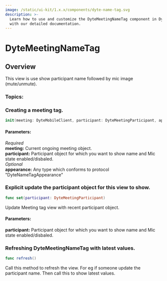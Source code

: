 ```yaml
---
image: /static/ui-kit/1.x.x/components/dyte-name-tag.svg
description: >-
  Learn how to use and customize the DyteMeetingNameTag component in Dyte's iOS UiKit
  with our detailed documentation.
---
```


# DyteMeetingNameTag
## Overview
This view is use show participant name followed by mic image (mute/unmute).


### Topics:

### Creating a meeting tag. 

```swift
init(meeting: DyteMobileClient, participant: DyteMeetingParticipant, appearance: DyteNameTagAppearance = AppTheme.shared.nameTagAppearance)
```

#### Parameters:
*Required*  
**meeting:** Current ongoing meeting object.   
**participant:** Participant object for which you want to show name and Mic state enabled/disbaled.   
*Optional*  
**appearance:** Any type which conforms to protocol "DyteNameTagAppearance"  

### Explicit update the participant object for this view to show. 

```swift
func set(participant: DyteMeetingParticipant)
```
Update Meeting tag view with recent participant object. 
#### Parameters:
**participant:** Participant object for which you want to show name and Mic state enabled/disbaled. 


### Refreshing DyteMeetingNameTag with latest values.

```swift
func refresh()
```
Call this method to refresh the view. 
For eg if someone update the participant name. Then call this to show latest values.


<head>
  <title>iOS DyteMeetingNameTag</title>
</head>
